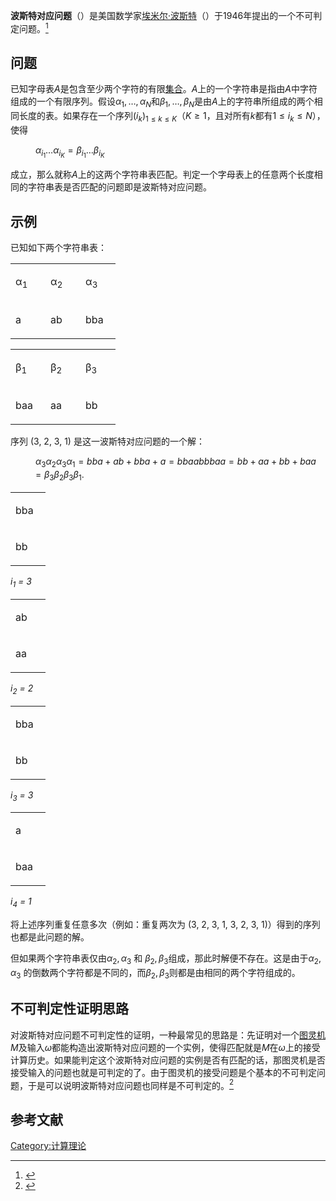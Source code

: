 '''波斯特对应问题'''（{{lang-en|Post correspondence problem}}）是美国数学家[[埃米尔·波斯特|埃米尔·波斯特]]（{{lang|en|Emil Post}}）于1946年提出的一个不可判定问题。<ref name="Post46">{{cite journal|year = 1946|author = E. L. Post| title= A variant of a recursively unsolvable problem |journal = Bull. Amer. Math. Soc| volume =  52|url=http://www.ams.org/bull/1946-52-04/S0002-9904-1946-08555-9/S0002-9904-1946-08555-9.pdf}}</ref>

== 问题 ==
已知字母表<math>A</math>是包含至少两个字符的有限[[集合|集合]]。<math>A</math>上的一个字符串是指由<math>A</math>中字符组成的一个有限序列。假设<math>\alpha_{1}, \ldots, \alpha_{N}</math>和<math>\beta_{1}, \ldots, \beta_{N}</math>是由<math>A</math>上的字符串所组成的两个相同长度的表。如果存在一个序列<math>(i_k)_{1 \le k \le K}</math>（<math>K \ge 1</math>，且对所有<math>k</math>都有<math> 1 \le i_k \le N</math>），使得
: <math>\alpha_{i_1} \ldots \alpha_{i_K} = \beta_{i_1} \ldots \beta_{i_K}</math>
成立，那么就称<math>A</math>上的这两个字符串表匹配。判定一个字母表上的任意两个长度相同的字符串表是否匹配的问题即是波斯特对应问题。

== 示例 ==
已知如下两个字符串表：
{{col-begin|width=auto}}
{{col-break}}
{| class="wikitable" style="text-align:center;background:#55FF83;font-style:italic;"
|-style="font-weight:bold;"
|width=40 | α<sub>1</sub>
|width=40 | α<sub>2</sub>
|width=40 | α<sub>3</sub>
|-
|a
|ab
|bba
|}
{{col-break|gap=5px|align=center}}
{| class="wikitable" style="text-align:center;background:#87E6FF;font-style:italic;"
|-style="font-weight:bold;"
|width=40 | β<sub>1</sub>
|width=40 | β<sub>2</sub>
|width=40 | β<sub>3</sub>
|-
|baa
|aa
|bb
|}
{{col-end}}

序列 (3, 2, 3, 1) 是这一波斯特对应问题的一个解：
: <math>\alpha_3 \alpha_2 \alpha_3 \alpha_1 = bba + ab + bba + a = bbaabbbaa = bb + aa + bb + baa = \beta_{3} \beta_{2} \beta_{3} \beta_{1}.</math>

{{col-begin|width=auto}}
{{col-break|align=center}}
{| class="wikitable" style="font-style:italic;text-align:center;"
| bgcolor="#55FF83" width="40" | bba
|-
| bgcolor="#87E6FF" width="40" | bb
|}
''i<sub>1</sub> = 3''
{{col-break|gap=5px|align=center}}
{| class="wikitable" style="font-style:italic;text-align:center;"
| bgcolor="#55FF83" width="40" | ab
|-
| bgcolor="#87E6FF" width="40" | aa
|}
''i<sub>2</sub> = 2''
{{col-break|gap=5px|align=center}}
{| class="wikitable" style="font-style:italic;text-align:center;"
| bgcolor="#55FF83" width="40" | bba
|-
| bgcolor="#87E6FF" width="40" | bb
|}
''i<sub>3</sub> = 3''
{{col-break|gap=5px|align=center}}
{| class="wikitable" style="font-style:italic;text-align:center;"
| bgcolor="#55FF83" width="40" | a
|-
| bgcolor="#87E6FF" width="40" | baa
|}
''i<sub>4</sub> = 1''
{{col-end}}

将上述序列重复任意多次（例如：重复两次为 (3, 2, 3, 1, 3, 2, 3, 1)）得到的序列也都是此问题的解。

但如果两个字符串表仅由<math>\alpha_2, \alpha_3</math> 和 <math>\beta_{2}, \beta_{3}</math>组成，那此时解便不存在。这是由于<math>\alpha_2, \alpha_3</math> 的倒数两个字符都是不同的，而<math>\beta_{2}, \beta_{3}</math>则都是由相同的两个字符组成的。

== 不可判定性证明思路 ==
对波斯特对应问题不可判定性的证明，一种最常见的思路是：先证明对一个[[图灵机|图灵机]]<math>M</math>及输入<math>\omega</math>都能构造出波斯特对应问题的一个实例，使得匹配就是<math>M</math>在<math>\omega</math>上的接受计算历史。如果能判定这个波斯特对应问题的实例是否有匹配的话，那图灵机是否接受输入的问题也就是可判定的了。由于图灵机的接受问题是个基本的不可判定问题，于是可以说明波斯特对应问题也同样是不可判定的。<ref name="sipser05">{{cite book|author = Michael Sipser | year = 2005 | title = Introduction to the Theory of Computation | edition = 2nd | publisher = Thomson Course Technology | isbn = 0-534-95097-3 | chapter = A Simple Undecidable Problem | pages = 199–205}}</ref>

== 参考文献 ==
{{reflist}}

[[Category:计算理论|Category:计算理论]]